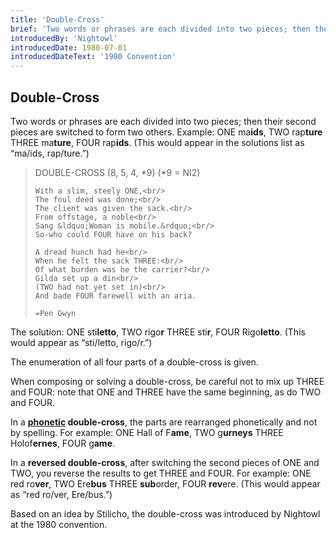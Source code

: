 ```yaml
---
title: 'Double-Cross'
brief: 'Two words or phrases are each divided into two pieces; then their second pieces are switched to form two others.'
introducedBy: 'Nightowl'
introducedDate: 1980-07-01
introducedDateText: '1980 Convention'
---
```

## Double-Cross

Two words or phrases are each divided into two pieces; then their second pieces are switched to form two others. Example: <Example><Step><label>ONE</label> ma**ids**, <label>TWO</label> rap**ture**</Step> <Finally><label>THREE</label> ma**ture**, <label>FOUR</label> rap**ids**</Finally></Example>. (This would appear in the
  solutions list as &ldquo;ma/ids, rap/ture.&rdquo;)

<blockquote>
    DOUBLE-CROSS (8, 5, 4, *9) (*9 = NI2)
        
    With a slim, steely ONE,<br/>
    The foul deed was done;<br/>
    The client was given the sack.<br/>
    From offstage, a noble<br/>
    Sang &ldquo;Woman is mobile.&rdquo;<br/>
    So-who could FOUR have on his back?
    
    A dread hunch had he<br/>
    When he felt the sack THREE:<br/>
    Of what burden was he the carrier?<br/>
    Gilda set up a din<br/>
    (TWO had not yet set in)<br/>
    And bade FOUR farewell with an aria.
    
    =Pen Gwyn
</blockquote>

The solution: <Example><Step><label>ONE</label> sti**letto**, <label>TWO</label> rigo**r**</Step> <Finally><label>THREE</label> sti**r**, <label>FOUR</label> Rigo**letto**</Finally></Example>. (This
would appear as &ldquo;sti/letto, rigo/r.&rdquo;)

The enumeration of all four parts of a double-cross is given.

When composing or solving a double-cross, be careful not to mix up THREE and FOUR: note that ONE and THREE have the same beginning, as do TWO and FOUR.

In a **<a href="modifier/phonetic">phonetic</a> double-cross**, the parts are rearranged phonetically and not by spelling. For example: <Example><Step><label>ONE</label> Hall of F**ame**, <label>TWO</label> g**urneys**</Step> <Finally><label>THREE</label> Holof**ernes**, <label>FOUR</label> g**ame**</Finally></Example>.

In a **reversed double-cross**, after switching the second pieces of ONE and TWO, you reverse the results to get THREE and FOUR. For example: <Example><Step><label>ONE</label> red ro**ver**, <label>TWO</label> Ere**bus**</Step> <Finally><label>THREE</label> **sub**order, <label>FOUR</label> **rev**ere</Finally></Example>. (This would appear as &ldquo;red ro/ver, Ere/bus.&rdquo;)

Based on an idea by Stilicho, the double-cross was introduced by Nightowl at the 1980 convention.